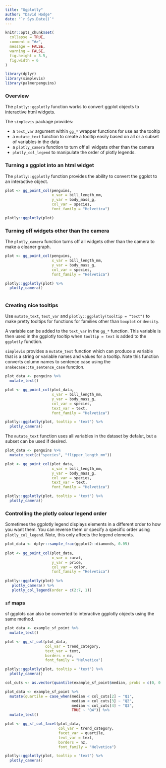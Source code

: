 ```yaml
---
title: "Ggplotly"
author: "David Hodge"
date: "`r Sys.Date()`"
---
```


```r
knitr::opts_chunk$set(
  collapse = TRUE,
  comment = "#>",
  message = FALSE,
  warning = FALSE,
  fig.height = 3.5, 
  fig.width = 6
)
```

```r
library(dplyr)
library(simplevis)
library(palmerpenguins)
```

### Overview

The `plotly::ggplotly` function works to convert ggplot objects to interactive html widgets.

The `simplevis` package provides:

* a `text_var` argument within `gg_*` wrapper functions for use as the tooltip
* a `mutate_text` function to create a tooltip easily based on all or a subset of variables in the data
* a `plotly_camera` function to turn off all widgets other than the camera
* `plotly_col_legend` to manipulate the order of plotly legends.

### Turning a ggplot into an html widget

The `plotly::ggplotly` function provides the ability to convert the ggplot to an interactive object. 

```r
plot <- gg_point_col(penguins, 
                     x_var = bill_length_mm, 
                     y_var = body_mass_g, 
                     col_var = species, 
                     font_family = "Helvetica")

plotly::ggplotly(plot) 
```

### Turning off widgets other than the camera

The `plotly_camera` function turns off all widgets other than the camera to make a cleaner graph.

```r
plot <- gg_point_col(penguins, 
                     x_var = bill_length_mm, 
                     y_var = body_mass_g, 
                     col_var = species, 
                     font_family = "Helvetica")

plotly::ggplotly(plot) %>% 
  plotly_camera()
  
```

### Creating nice tooltips

Use `mutate_text`, `text_var` and `plotly::ggplotly(tooltip = "text")` to make pretty tooltips for functions for families other than `boxplot` or `density`.

A variable can be added to the `text_var` in the `gg_*` function. This variable is then used in the ggplotly tooltip when `tooltip = text` is added to the `ggplotly` function.

`simplevis` provides a `mutate_text` function which can produce a variable that is a string or variable names and values for a tooltip. Note this function converts column names to sentence case using the `snakecase::to_sentence_case` function. 

```r

plot_data <- penguins %>% 
  mutate_text()

plot <- gg_point_col(plot_data, 
                     x_var = bill_length_mm, 
                     y_var = body_mass_g, 
                     col_var = species, 
                     text_var = text, 
                     font_family = "Helvetica")

plotly::ggplotly(plot, tooltip = "text") %>% 
  plotly_camera()
```

The `mutate_text` function uses all variables in the dataset by defalut, but a subset can be used if desired. 

```r
plot_data <- penguins %>% 
  mutate_text(c("species", "flipper_length_mm"))

plot <- gg_point_col(plot_data, 
                     x_var = bill_length_mm, 
                     y_var = body_mass_g, 
                     col_var = species, 
                     text_var = text, 
                     font_family = "Helvetica")

plotly::ggplotly(plot, tooltip = "text") %>% 
  plotly_camera()
```

### Controlling the plotly colour legend order

Sometimes the ggplotly legend displays elements in a different order to how you want them. You can reverse them or specify a specific order using `plotly_col_legend`. Note, this only affects the legend elements.

```r
plot_data <- dplyr::sample_frac(ggplot2::diamonds, 0.05) 
 
plot <- gg_point_col(plot_data, 
                     x_var = carat, 
                     y_var = price, 
                     col_var = color, 
                     font_family = "Helvetica")
 
plotly::ggplotly(plot) %>% 
   plotly_camera() %>% 
   plotly_col_legend(order = c(2:7, 1))
```

### `sf` maps

sf ggplots can also be converted to interactive ggplotly objects using the same method.

```r
plot_data <- example_sf_point %>% 
  mutate_text()

plot <- gg_sf_col(plot_data, 
                  col_var = trend_category, 
                  text_var = text,
                  borders = nz, 
                  font_family = "Helvetica")

plotly::ggplotly(plot, tooltip = "text") %>% 
  plotly_camera()
```


```r
col_cuts <- as.vector(quantile(example_sf_point$median, probs = c(0, 0.25, 0.5, 0.75, 1)))

plot_data <- example_sf_point %>% 
  mutate(quartile = case_when(median < col_cuts[2] ~ "Q1", 
                              median < col_cuts[3] ~ "Q2",
                              median < col_cuts[4] ~ "Q3",
                              TRUE ~ "Q4")) %>% 
  mutate_text()

plot <- gg_sf_col_facet(plot_data, 
                        col_var = trend_category, 
                        facet_var = quartile, 
                        text_var = text,
                        borders = nz,
                        font_family = "Helvetica")

plotly::ggplotly(plot, tooltip = "text") %>% 
  plotly_camera()
```

